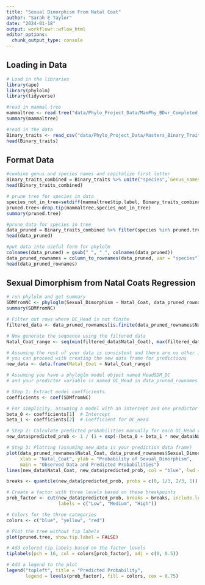 ```yaml
---
title: "Sexual Dimorphism From Natal Coat"
author: "Sarah E Taylor"
date: "2024-01-18"
output: workflowr::wflow_html
editor_options:
  chunk_output_type: console
---
```


## Loading in Data

```r
# Load in the libraries
library(ape)
library(phylolm)
library(tidyverse)
```


```r
#read in mammal tree
mammaltree <- read.tree("data/Phylo_Project_Data/MamPhy_BDvr_Completed_v2_tree0000.tre")
summary(mammaltree)
```


```r
#read in the data
Binary_traits <- read_csv("data/Phylo_Project_Data/Masters_Binary_Traits.csv")
head(Binary_traits)
```

## Format Data

```r
#combine genus and species names and capitalize first letter
Binary_traits_combined = Binary_traits %>% unite("species",`Genus_names`, `species_name`) %>% mutate(species = str_to_title(species))
head(Binary_traits_combined)
```


```r
# prune tree for species in data
species_not_in_tree=setdiff(mammaltree$tip.label, Binary_traits_combined$species)
pruned.tree<-drop.tip(mammaltree,species_not_in_tree)
summary(pruned.tree)
```


```r
#prune data for species in tree
data_pruned = Binary_traits_combined %>% filter(species %in% pruned.tree$tip.label)
head(data_pruned)
```


```r
#put data into useful form for phylolm
colnames(data_pruned) = gsub(" ", "_", colnames(data_pruned))
data_pruned_rownames = column_to_rownames(data_pruned, var = "species")
head(data_pruned_rownames)
```

## Sexual Dimorphism from Natal Coats Regression

```r
# run phylolm and get summary
SDMfromNC <- phyloglm(Sexual_Dimorphism ~ Natal_Coat, data_pruned_rownames, phy = pruned.tree,method="logistic_MPLE")
summary(SDMfromNC)
```

```r
# Filter out rows where DC_Head is not finite
filtered_data <- data_pruned_rownames[is.finite(data_pruned_rownames$Natal_Coat), ]

# Now generate the sequence using the filtered data
Natal_Coat_range <- seq(min(filtered_data$Natal_Coat), max(filtered_data$Natal_Coat), length.out = 236)

# Assuming the rest of your data is consistent and there are no other issues,
# you can proceed with creating the new data frame for predictions
new_data <- data.frame(Natal_Coat = Natal_Coat_range)

# Assuming you have a phyloglm model object named HeadSDM_DC
# and your predictor variable is named DC_Head in data_pruned_rownames

# Step 1: Extract model coefficients
coefficients <- coef(SDMfromNC)

# For simplicity, assuming a model with an intercept and one predictor
beta_0 <- coefficients[1]  # Intercept
beta_1 <- coefficients[2]  # Coefficient for DC_Head

# Step 2: Calculate predicted probabilities manually for each DC_Head value
new_data$predicted_prob <- 1 / (1 + exp(-(beta_0 + beta_1 * new_data$Natal_Coat)))

# Step 3: Plotting (assuming new_data is your prediction data frame)
plot(data_pruned_rownames$Natal_Coat, data_pruned_rownames$Sexual_Dimorphism, col = "red", pch = 16,
     xlab = "Natal_Coat", ylab = "Probability of Sexual_Dimorphism",
     main = "Observed Data and Predicted Probabilities")
lines(new_data$Natal_Coat, new_data$predicted_prob, col = "blue", lwd = 2)

```

```r
breaks <- quantile(new_data$predicted_prob, probs = c(0, 1/3, 2/3, 1))

# Create a factor with three levels based on these breakpoints
prob_factor <- cut(new_data$predicted_prob, breaks = breaks, include.lowest = TRUE,
                   labels = c("Low", "Medium", "High"))

# Colors for the three categories
colors <- c("blue", "yellow", "red")

# Plot the tree without tip labels
plot(pruned.tree, show.tip.label = FALSE)

# Add colored tip labels based on the factor levels
tiplabels(pch = 16, col = colors[prob_factor], adj = c(0, 0.5))

# Add a legend to the plot
legend("topleft", title = "Predicted Probability", 
       legend = levels(prob_factor), fill = colors, cex = 0.75)

```

